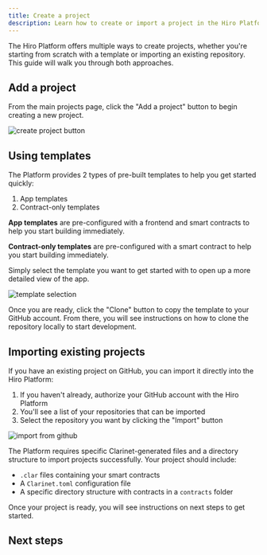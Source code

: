 ```yaml
---
title: Create a project
description: Learn how to create or import a project in the Hiro Platform.
---
```




The Hiro Platform offers multiple ways to create projects, whether you're starting from scratch with a template or importing an existing repository. This guide will walk you through both approaches.

## Add a project

From the main projects page, click the "Add a project" button to begin creating a new project.

![create project button](../images/create-project/add-project-v2.png)

## Using templates

The Platform provides 2 types of pre-built templates to help you get started quickly:

1. App templates
2. Contract-only templates

**App templates** are pre-configured with a frontend and smart contracts to help you start building immediately.

**Contract-only templates** are pre-configured with a smart contract to help you start building immediately.

Simply select the template you want to get started with to open up a more detailed view of the app.

![template selection](../images/create-project/choose-template-v2.png)

Once you are ready, click the "Clone" button to copy the template to your GitHub account. From there, you will see instructions on how to clone the repository locally to start development.

## Importing existing projects

If you have an existing project on GitHub, you can import it directly into the Hiro Platform:

1. If you haven't already, authorize your GitHub account with the Hiro Platform
2. You'll see a list of your repositories that can be imported
3. Select the repository you want by clicking the "Import" button

![import from github](../images/create-project/import-repo-v2.png)

<Callout type="info">
The Platform requires specific Clarinet-generated files and a directory structure to import projects successfully. Your project should include:

- `.clar` files containing your smart contracts
- A `Clarinet.toml` configuration file
- A specific directory structure with contracts in a `contracts` folder
</Callout>

Once your project is ready, you will see instructions on next steps to get started.

## Next steps

<Cards>
  <Card
    href="/stacks/platform/guides/deploy-contracts"
    title="Deploy contracts"
    description="Learn how to deploy your contracts to testnet and mainnet in the Hiro Platform."
  />
  <Card
    href="/stacks/platform/guides/devnet"
    title="Running Devnet"
    description="Learn how to use devnet to test your smart contracts in a local environment."
  />
</Cards>
